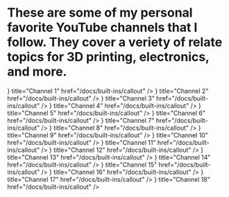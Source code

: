 
# These are some of my personal favorite YouTube channels that I follow. They cover a veriety of relate topics for 3D printing, electronics, and more.


<Cards>
  <Cards.Card
    icon={<img src="https://cdn.jsdelivr.net/gh/JamesD3d/info3dimages@main/i/YOUTUBE/channels4_profile(1).webp" alt="YouTube Icon 1" width={40} height={40} style={ borderRadius: '8px' } />}
    title="Channel 1"
    href="/docs/built-ins/callout"
  />
  <Cards.Card
    icon={<img src="https://cdn.jsdelivr.net/gh/JamesD3d/info3dimages@main/i/YOUTUBE/channels4_profile(2).webp" alt="YouTube Icon 2" width={40} height={40} style={ borderRadius: '8px' } />}
    title="Channel 2"
    href="/docs/built-ins/callout"
  />
  <Cards.Card
    icon={<img src="https://cdn.jsdelivr.net/gh/JamesD3d/info3dimages@main/i/YOUTUBE/channels4_profile(3).webp" alt="YouTube Icon 3" width={40} height={40} style={ borderRadius: '8px' } />}
    title="Channel 3"
    href="/docs/built-ins/callout"
  />
  <Cards.Card
    icon={<img src="https://cdn.jsdelivr.net/gh/JamesD3d/info3dimages@main/i/YOUTUBE/channels4_profile(4).webp" alt="YouTube Icon 4" width={40} height={40} style={ borderRadius: '8px' } />}
    title="Channel 4"
    href="/docs/built-ins/callout"
  />
  <Cards.Card
    icon={<img src="https://cdn.jsdelivr.net/gh/JamesD3d/info3dimages@main/i/YOUTUBE/channels4_profile(5).webp" alt="YouTube Icon 5" width={40} height={40} style={ borderRadius: '8px' } />}
    title="Channel 5"
    href="/docs/built-ins/callout"
  />
  <Cards.Card
    icon={<img src="https://cdn.jsdelivr.net/gh/JamesD3d/info3dimages@main/i/YOUTUBE/channels4_profile(6).webp" alt="YouTube Icon 6" width={40} height={40} style={ borderRadius: '8px' } />}
    title="Channel 6"
    href="/docs/built-ins/callout"
  />
  <Cards.Card
    icon={<img src="https://cdn.jsdelivr.net/gh/JamesD3d/info3dimages@main/i/YOUTUBE/channels4_profile(7).webp" alt="YouTube Icon 7" width={40} height={40} style={ borderRadius: '8px' } />}
    title="Channel 7"
    href="/docs/built-ins/callout"
  />
  <Cards.Card
    icon={<img src="https://cdn.jsdelivr.net/gh/JamesD3d/info3dimages@main/i/YOUTUBE/channels4_profile(8).webp" alt="YouTube Icon 8" width={40} height={40} style={ borderRadius: '8px' } />}
    title="Channel 8"
    href="/docs/built-ins/callout"
  />
  <Cards.Card
    icon={<img src="https://cdn.jsdelivr.net/gh/JamesD3d/info3dimages@main/i/YOUTUBE/channels4_profile(9).webp" alt="YouTube Icon 9" width={40} height={40} style={ borderRadius: '8px' } />}
    title="Channel 9"
    href="/docs/built-ins/callout"
  />
  <Cards.Card
    icon={<img src="https://cdn.jsdelivr.net/gh/JamesD3d/info3dimages@main/i/YOUTUBE/channels4_profile(10).webp" alt="YouTube Icon 10" width={40} height={40} style={ borderRadius: '8px' } />}
    title="Channel 10"
    href="/docs/built-ins/callout"
  />
  <Cards.Card
    icon={<img src="https://cdn.jsdelivr.net/gh/JamesD3d/info3dimages@main/i/YOUTUBE/channels4_profile(11).webp" alt="YouTube Icon 11" width={40} height={40} style={ borderRadius: '8px' } />}
    title="Channel 11"
    href="/docs/built-ins/callout"
  />
  <Cards.Card
    icon={<img src="https://cdn.jsdelivr.net/gh/JamesD3d/info3dimages@main/i/YOUTUBE/channels4_profile(12).webp" alt="YouTube Icon 12" width={40} height={40} style={ borderRadius: '8px' } />}
    title="Channel 12"
    href="/docs/built-ins/callout"
  />
  <Cards.Card
    icon={<img src="https://cdn.jsdelivr.net/gh/JamesD3d/info3dimages@main/i/YOUTUBE/channels4_profile(13).webp" alt="YouTube Icon 13" width={40} height={40} style={ borderRadius: '8px' } />}
    title="Channel 13"
    href="/docs/built-ins/callout"
  />
  <Cards.Card
    icon={<img src="https://cdn.jsdelivr.net/gh/JamesD3d/info3dimages@main/i/YOUTUBE/channels4_profile(14).webp" alt="YouTube Icon 14" width={40} height={40} style={ borderRadius: '8px' } />}
    title="Channel 14"
    href="/docs/built-ins/callout"
  />
  <Cards.Card
    icon={<img src="https://cdn.jsdelivr.net/gh/JamesD3d/info3dimages@main/i/YOUTUBE/channels4_profile(15).webp" alt="YouTube Icon 15" width={40} height={40} style={ borderRadius: '8px' } />}
    title="Channel 15"
    href="/docs/built-ins/callout"
  />
  <Cards.Card
    icon={<img src="https://cdn.jsdelivr.net/gh/JamesD3d/info3dimages@main/i/YOUTUBE/channels4_profile(16).webp" alt="YouTube Icon 16" width={40} height={40} style={ borderRadius: '8px' } />}
    title="Channel 16"
    href="/docs/built-ins/callout"
  />
  <Cards.Card
    icon={<img src="https://cdn.jsdelivr.net/gh/JamesD3d/info3dimages@main/i/YOUTUBE/channels4_profile(17).webp" alt="YouTube Icon 17" width={40} height={40} style={ borderRadius: '8px' } />}
    title="Channel 17"
    href="/docs/built-ins/callout"
  />
  <Cards.Card
    icon={<img src="https://cdn.jsdelivr.net/gh/JamesD3d/info3dimages@main/i/YOUTUBE/channels4_profile(18).webp" alt="YouTube Icon 18" width={40} height={40} style={ borderRadius: '8px' } />}
    title="Channel 18"
    href="/docs/built-ins/callout"
  />
</Cards>
